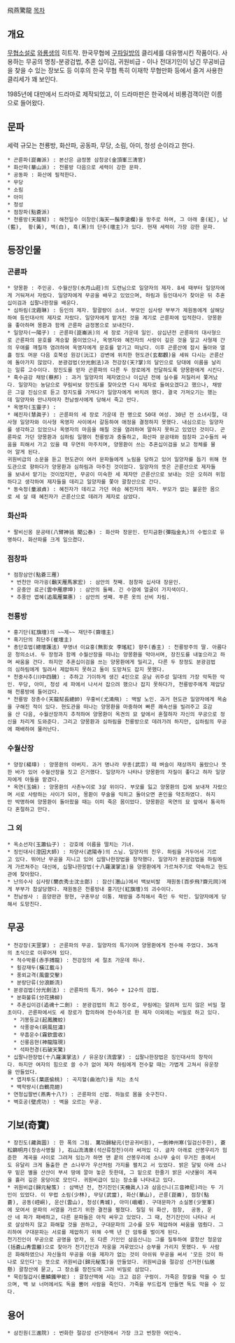 飛燕驚龍
[[목차]]
== 개요 ==
[[무협소설]]로 [[와룡생]]의 히트작. 한국무협에 [[구파일방]]의 클리세를 대유행시킨 작품이다.  사용하는 무공의 명칭-분광검법, 추혼 십이검, 귀원비급 - 이나 전대기인이 남긴 무공비급을 찾을 수 있는 장보도 등 이후의 한국 무협 특히 이재학 무협만화 등에서 즐겨 사용한 클리세가 꽤 보인다. 

1985년에 대만에서 드라마로 제작되었고, 이 드라마판은 한국에서 비룡검객이란 이름으로 들어왔다.

== 문파 ==
세력 규모는 천룡방, 화산파, 공동파, 무당, 소림, 아미, 청성 순이라고 한다.

 * 곤륜파(崑崙派) : 본산은 금정봉 삼청궁(金頂峯三淸官)
 * 화산파(華山派) : 천룡방 다음으로 세력이 강한 문파.
 * 공동파 : 화산에 필적한다.
 * 무당
 * 소림
 * 아미
 * 청성
 * 점창파(點蒼派)
 * 천룡방(天龍幇) : 해천일수 이창란(海天一鬚李滄欄)을 방주로 하며, 그 아래 홍(紅), 남(藍),  황(黃), 백(白), 흑(黑)의 단주(壇主)가 있다. 현재 세력이 가장 강한 문파.

== 등장인물 ==
=== 곤륜파 ===
 * 양몽환 : 주인공. 수월산장(水月山莊)의 도련님으로 일양자의 제자. 8세 때부터 일양자에게 거둬져서 자랐다. 일양자에게 무공을 배우고 있었으며, 하림과 등인대사가 찾아온 뒤 추혼십이검과 십팔나한장을 배운다.
 * 심하림(沈霞琳) : 등인의 제자. 말괄량이 소녀. 부모인 심사랑 부부가 제원동에게 살해당하여 등인대사의 제자로 자랐다. 일양자에게 맡겨진 것을 계기로 곤륜파에 입적한다. 양몽환을 좋아하며 몽환과 함께 곤륜파 금정봉으로 보내진다.
 * 일양자(一陽子) : 곤륜파(崑崙派)의 세 장로 가운데 일인. 삼십년전 곤륜파의 대사형으로 곤륜파의 문호를 계승할 몸이었으나, 옥영자와 혜진자의 사랑이 깊은 것을 알고 사형제 간의 우애를 깨칠까 염려하여 옥영자에게 문호를 맡기고 떠났다. 이후 곤륜산에 잠시 돌아와 열흘 정도 머문 다음 호북성 원강(沅江) 강변에 위치한 현도관(玄都觀)을 세워 다시는 곤륜산에 돌아가지 않았다. 분광검법(分光劍法)과 천강장(天?掌)의 달인으로 당대에 이름을 날리는 일류 고수이다. 장진도를 얻자 곤륜파의 다른 두 장로에게 전달하도록 양몽환에게 시킨다.
 * 흑수금강 채방(蔡邦) : 과거 일양자의 제자였으나 이십년 전에 실수를 저질러서 쫓겨났다. 일양자는 농담으로 무림비보 장진도를 찾아오면 다시 제자로 들여오겠다고 했으나, 채방은 그걸 진심으로 듣고 장지도를 가져다가 일양자에게 바치려 했다. 결국 가져오기는 했는데 일양자와 만나자마자 천남쌍사에게 당해서 죽고 만다.
 * 옥영자(玉靈子) :
 * 혜진자(慧眞子) : 곤륜파의 세 장로 가운데 한 명으로 50대 여성. 30년 전 소녀시절, 대사형 일양자와 이사형 옥영자 사이에서 갈등하여 애정을 결정하지 못했다. 내심으로는 일양자를 생각하고 있었으나 옥영자의 마음을 해칠 것을 염려하여 말하지 못하고 있었던 것이다. 곤륜파로 가던 양몽환과 심하림 일행이 천룡방과 충돌하고, 화산파 문공태와 점창파 고수들의 싸움을 피해서 가고 있을 때 우연히 마주치며, 양몽환이 쓰는 추혼십이검을 보고 정체를 물어 알게 된다.
 귀원비급의 소문을 듣고 현도관이 여러 문파들에게 노림을 당하고 있어 일양자를 돕기 위해 현도관으로 향하다가 양몽환과 심하림과 마주친 것이었다. 일양자의 뜻은 곤륜산으로 제자들을 보내서 맡기는 것이었지만, 무공이 미숙한 세 제자만 곤륜산으로 보내는 것은 오히려 위험하다고 생각하여 제자들을 데리고 일양자를 쫓아 괄창산으로 간다.
 * 동숙정(童淑貞) : 혜진자가 데리고 가던 여승 혜진자의 제자. 부모가 없는 불운한 몸으로 세 살 때 혜진자가 곤륜산으로 데려가 제자로 삼았다.

=== 화산파 ===
 * 팔비신옹 문공태(八臂神翁 聞公泰) : 화산파 장문인. 탄지금환(彈指金丸)의 수법으로 유명하다. 화산파를 크게 일으켰다.

=== 점창파 ===
 * 점창삼안(點蒼三雁)
  * 번천안 마가굉(飜天雁馬家宏) : 삼안의 첫째. 점창파 십사대 장문인.
  * 운중안 료곤(雲中雁廖坤) : 삼안의 둘째. 긴 수염에 얼굴이 가지색이다.
  * 추풍안 엽혜(追風雁葉惠) : 삼안의 셋째. 푸른 옷의 선비 차림.

=== 천룡방 ===
 * 홍기단(紅旗壇)의 ~~제~~ 재단주(齋壇主)
 * 흑기단의 최단주(崔壇主)
 * 총단호법(總壇護法) 무영녀 이요홍(無影女 李瑤紅) 향주(香主) : 천룡방주의 딸. 아름다운 청의소녀. 두 장정과 함께 수월산장을 떠나는 양몽환을 막아서며, 장진도를 내놓으라고 하며 싸움을 건다. 하지만 추혼십이검을 쓰는 양몽환에게 밀리고, 다른 두 장정도 분광검법의 심하림에게 밀려서 제압하지 못하고 둘이 도망쳐도 잡지 못했다.
 * 천중사추(川中四醜) : 추하고 기이하게 생긴 4인으로 운남 귀주성 일대의 가장 악독한 악인. 무당, 아미, 청성 세 파에서 나서서 잡으려 했으나 잡지 못하다가, 천룡방주에게 제압당해 천룡방에 들어갔다.
 * 천룡방 장총수(天龍幇長總帥) 우홍비(尤鴻飛) : 백발 노인. 과거 현도관 일양자에게 목숨을 구해진 적이 있다. 현도관을 떠나는 양몽환을 마중하여 빠른 쾌속선을 빌려주고 호감을 산 다음, 수월산장까지 추적하여 양몽환이 옥견의 묘 앞에서 혼절하자 자신의 무공으로 정신을 차리게 도와준다. 그리고 양몽환과 심하림을 천룡방으로 데려가려 하지만, 심하림의 무공에 패배하여 물러난다.
=== 수월산장 ===
 * 양장(楊璋) : 양몽환의 아버지. 과거 명나라 무종(武宗) 때 벼슬이 재상까지 올랐으나 뜻한 바가 있어 수월산장을 짓고 은거했다. 일양자가 나타나 양몽환의 자질이 좋다고 하자 일양자에게 아들을 맡겼다.
 * 옥연(玉娟) : 양몽환의 사촌누이로 3살 위이다. 부모를 잃고 양몽환의 집에 보내져 자랐으며 서로 사랑하는 사이가 되어, 몽환이 무술을 익히고 돌아오면 혼인을 약조하였다. 하지만 박명하여 양몽환이 돌아왔을 때는 이미 죽은 몸이었다. 양몽환은 옥연의 묘 앞에서 통곡하다 혼절하고 만다.

=== 그 외 ===
 * 옥소선자(玉簫仙子) : 강호에 이름을 떨치는 기녀.
 * 징인대사(澄因大師) : 차양사(遮陽寺)의 스님. 일양자의 친우. 하림을 거두어서 기르고 있다. 뛰어난 무공을 지니고 있어 십팔나한장법을 창작했다. 일양자가 분광검법을 하림에게 가르쳐주는 대신에, 십팔나한장법(十八羅漢掌法)을 양몽환에게 가르쳐주기로 약속하고 현도관에 찾아왔다.
 * 난의수사 심사랑(蘭衣秀士沈士郎) : 잠산(潛山)에서 백보비발  재원동(百步飛?齋元同)에게 부부가 참살당했다. 재원동은 천룡방내 홍기단(紅旗壇)의 괴수이다.
 * 천남쌍사 : 음양판관 왕현, 구혼무상 이통. 채방을 추적해서 죽인 두 악인. 일양자에게 당해서 도망친다.

== 무공 ==
 * 천강장(天罡掌) : 곤륜파의 무공. 일양자의 특기이며 양몽환에게 전수해 주었다. 36개의 초식으로 이루어져 있다.
  * 적수박룡(赤手搏龍) : 천강장의 세 절초 가운데 하나.
  * 횡강재두(橫江載斗)
  * 풍뢰교격(風雷交擊)
  * 분랑단류(分浪斷流)
 * 분광검법(分光劍法) : 곤륜파의 특기. 96수 + 12수의 검법.
  * 분화불류(分花拂柳)
  * 추혼십이검(追魂十二劍) : 분광검법의 최고 정수로, 무림에는 알려져 있지 않은 비밀 절초이다. 곤륜파에서도 세 장로가 합의하여 전수하기로 한 제자 이외에는 비밀로 하고 있다.
   * 기봉등교(起鳳騰蛟)
   * 삭풍광숙(朔風狂潚)
   * 무흠운수(霧欽雲收)
   * 신룡음현(神龍陰現)
   * 석파천경(石破天驚)
 * 십팔나한장법(十八羅漢掌法) / 유운장(流雲掌) : 십팔나한장법은 징인대사의 창작이다. 하지만 여자의 힘으로 쓸 수가 없어 제자 하림에게 전수할 때는 가볍게 고쳐서 유운장을 만들었다.
  * 엽저투도(葉底偷桃) : 곡지혈(曲池穴)을 치는 초식
  * 백학량시(白鶴亮翅)
 * 연청십팔번(燕靑十八?) : 곤륜파의 신법. 하늘로 몸을 솟구친다.
 * 벽호공(壁虎功) : 벽을 오르는 무공.

== 기보(奇寶) ==
 * 장진도(藏眞圖) : 한 폭의 그림. 萬功歸秘元(만공귀비원), 一劍神州寒(일검신주한), 蒼松篩明月(창송사명월 ), 石山流淸泉(석산류청천)이라 써져있 다. 글자 아래로 산봉우리가 험준한  계곡을 사이로 그려져 있는가 하면 맨 끝의 산봉우리에 소나무 숲이 우거진 중에서도 유달리 크게 돌출한 큰 소나무가 우산처럼 가지를 펼치고 서 있었다. 밝은 달빛 아래 소나무 밑은 별을 산산이 부셔 땅에 깔아 놓은 듯한데, 그 밑으로 한줄기 밝은 시냇물이 계곡을 흘러 깊은 웅덩이로 모인다. 귀원비급이 있는 장소를 나타내고 있다.
 * 귀원비급(歸元秘笈) : 삼백년 전, 천기진인(天機眞人)과 삼음신니(三音神尼)라는 두 기인이 있었다. 이 무렵 소림(少林), 무당(武當), 화산(華山), 곤륜(崑崙), 점창(點蒼), 공동(崆峒), 운산(雲山), 청성(靑城), 아미(峨嵋). 구대문파가 소실봉(少室峯)에 모여서 문파의 서열을 가르기 위한 결전을 펼쳤다. 칠일 뒤 화산, 점창,  공동, 운산 네 파가 패배하고, 다른 문파들은 아직 싸우고 있었다. 그 때, 천기진인이 나타나 서로 살상하지 않고 화해할 것을 권하고, 구대문파의 고수를 모두 제압하여 싸움을 멈췄다. 그리하여 구대문파는 서로를 제압하기 위해 수백 년 간 암투를 벌이게 된다.
 천기진인이 무공으로 공명을 얻자, 또 다른 기인인 삼음신니는 그를 질투하여 괄창산 청운암(括蒼山靑雲巖)으로 찾아가 천기진인과 자웅을 겨루었으나 승부를 가리지 못했다. 두 사람은 화해하였으나 자신들의 무공을 이을 제자가 없는 것이 아쉬워 무공을 써서 '모든 것이 하나로 모인다'는 뜻으로 귀원비급(歸元秘笈)을 만들었다. 귀원비급을 절강성 선거현(仙居懸) 괄창산에 묻고, 그 장소를 장진도에 그려 비밀로 삼았다.
 * 묵린철갑사(墨鱗鐵甲蛇) : 괄창산맥에 사는 크고 검은 구렁이. 가죽은 창칼을 막을 수 있으며, 백 보 너머에서도 독을 뿜어 사람을 죽인다. 가죽을 부드럽게 만들면 독도 막을 수 있다.

== 용어 ==
 * 삼진원(三進院) : 번화한 절강성 선거현에서 가장 크고 번창한 여인숙.
